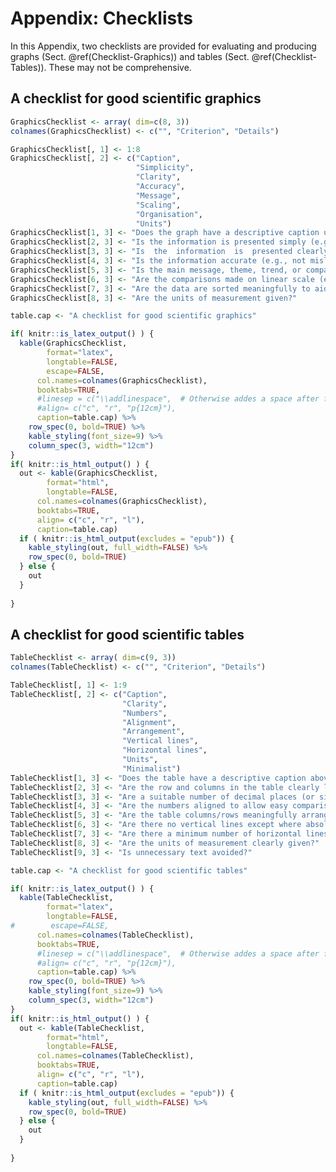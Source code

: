 # Appendix: Checklists {#Appendix-Checklists}


In this Appendix,
two checklists are provided for evaluating and producing 
graphs (Sect. \@ref(Checklist-Graphics))
and
tables (Sect. \@ref(Checklist-Tables)).
These may not be comprehensive.

## A checklist for good scientific graphics {#Checklist-Graphics}



```r
GraphicsChecklist <- array( dim=c(8, 3))
colnames(GraphicsChecklist) <- c("", "Criterion", "Details")

GraphicsChecklist[, 1] <- 1:8
GraphicsChecklist[, 2] <- c("Caption",
                            "Simplicity",
                            "Clarity",
                            "Accuracy",
                            "Message",
                            "Scaling",
                            "Organisation",
                            "Units")
GraphicsChecklist[1, 3] <- "Does the graph have a descriptive caption under the graph: comprehensive, clear and accurate (what, where, when)?"
GraphicsChecklist[2, 3] <- "Is the information is presented simply (e.g., not too many messages in one graph)?"
GraphicsChecklist[3, 3] <- "Is  the  information  is  presented clearly (e.g., use visible symbols; colours and symbols explained; no chart junk; no unnecessary 3-D; minimum axis tick marks; faint grid lines if needed)?"
GraphicsChecklist[4, 3] <- "Is the information accurate (e.g., not misleading, complete)?"
GraphicsChecklist[5, 3] <- "Is the main message, theme, trend, or comparison of greatest importance easily seen?"
GraphicsChecklist[6, 3] <- "Are the comparisons made on linear scale (e.g., avoiding comparison of volumes or areas or angles)?"
GraphicsChecklist[7, 3] <- "Are the data are sorted meaningfully to aid interpretation?"
GraphicsChecklist[8, 3] <- "Are the units of measurement given?"

table.cap <- "A checklist for good scientific graphics"

if( knitr::is_latex_output() ) {
  kable(GraphicsChecklist, 
        format="latex",
        longtable=FALSE,
        escape=FALSE,
      col.names=colnames(GraphicsChecklist),
      booktabs=TRUE,
      #linesep = c("\\addlinespace",  # Otherwise addes a space after five lines... 
      #align= c("c", "r", "p{12cm}"),
      caption=table.cap) %>%
    row_spec(0, bold=TRUE) %>%
    kable_styling(font_size=9) %>%
    column_spec(3, width="12cm")
}
if( knitr::is_html_output() ) {
  out <- kable(GraphicsChecklist, 
        format="html",
        longtable=FALSE,
      col.names=colnames(GraphicsChecklist),
      booktabs=TRUE,
      align= c("c", "r", "l"),
      caption=table.cap)
  if ( knitr::is_html_output(excludes = "epub")) {
    kable_styling(out, full_width=FALSE) %>%
    row_spec(0, bold=TRUE) 
  } else {
    out
  }
   
}

```




## A checklist for good scientific tables {#Checklist-Tables}



```r

TableChecklist <- array( dim=c(9, 3))
colnames(TableChecklist) <- c("", "Criterion", "Details")

TableChecklist[, 1] <- 1:9
TableChecklist[, 2] <- c("Caption",
                         "Clarity",
                         "Numbers",
                         "Alignment",
                         "Arrangement",
                         "Vertical lines",
                         "Horizontal lines",
                         "Units",
                         "Minimalist")
TableChecklist[1, 3] <- "Does the table have a descriptive caption above the table: comprehensive, clear and accurate (what, where, when)?"
TableChecklist[2, 3] <- "Are the row and columns in the table clearly labelled and explained?"
TableChecklist[3, 3] <- "Are a suitable number of decimal places (or significant figures) displayed?"
TableChecklist[4, 3] <- "Are the numbers aligned to allow easy comparison (e.g., on decimal points)?"
TableChecklist[5, 3] <- "Are the table columns/rows meaningfully arranged to emphasise patterns (e.g., not just alphabetically by default)?"
TableChecklist[6, 3] <- "Are there no vertical lines except where absolutely essential?"
TableChecklist[7, 3] <- "Are there a minimum number of horizontal lines?"
TableChecklist[8, 3] <- "Are the units of measurement clearly given?"
TableChecklist[9, 3] <- "Is unnecessary text avoided?"

table.cap <- "A checklist for good scientific tables"

if( knitr::is_latex_output() ) {
  kable(TableChecklist, 
        format="latex",
        longtable=FALSE,
#        escape=FALSE,
      col.names=colnames(TableChecklist),
      booktabs=TRUE,
      #linesep = c("\\addlinespace",  # Otherwise addes a space after five lines... 
      #align= c("c", "r", "p{12cm}"),
      caption=table.cap) %>%
    row_spec(0, bold=TRUE) %>%
    kable_styling(font_size=9) %>%
    column_spec(3, width="12cm")
}
if( knitr::is_html_output() ) {
  out <- kable(TableChecklist, 
        format="html",
        longtable=FALSE,
      col.names=colnames(TableChecklist),
      booktabs=TRUE,
      align= c("c", "r", "l"),
      caption=table.cap)
  if ( knitr::is_html_output(excludes = "epub")) {
    kable_styling(out, full_width=FALSE) %>%
    row_spec(0, bold=TRUE) 
  } else {
    out
  }
   
}

```

